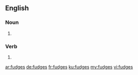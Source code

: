 ==English==

===Noun===
{{head|en|plural}}

# {{plural of|fudge|lang=en|nocat=1}}

===Verb===
{{head|en}}
# {{en-third-person singular of|fudge}}

[[ar:fudges]]
[[de:fudges]]
[[fr:fudges]]
[[ku:fudges]]
[[my:fudges]]
[[vi:fudges]]